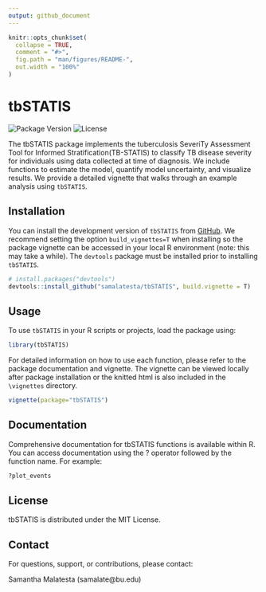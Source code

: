 ```yaml
---
output: github_document
---
```


<!-- README.md is generated from README.Rmd. Please edit that file -->

```r
knitr::opts_chunk$set(
  collapse = TRUE,
  comment = "#>",
  fig.path = "man/figures/README-",
  out.width = "100%"
)
```

# tbSTATIS

![Package Version](https://img.shields.io/badge/version-0.1.0-blue.svg)
![License](https://img.shields.io/badge/license-MIT-green.svg)
<!-- badges: start -->
<!-- badges: end -->

The tbSTATIS package implements the tuberculosis SeveriTy Assessment Tool for Informed Stratification(TB-STATIS) to classify TB disease severity for  individuals using data collected at time of diagnosis. We include functions to estimate the model, quantify model uncertainty, and visualize results. We provide a detailed vignette that walks through an example analysis using `tbSTATIS`. 

## Installation

You can install the development version of `tbSTATIS` from [GitHub](https://github.com/). We recommend setting the option `build_vignettes=T` when installing so the package vignette can be accessed in your local R environment (note: this may take a while). The `devtools` package must be installed prior to installing `tbSTATIS`. 

``` r
# install.packages("devtools")
devtools::install_github("samalatesta/tbSTATIS", build.vignette = T)
```
## Usage

To use `tbSTATIS` in your R scripts or projects, load the package using:

```R
library(tbSTATIS)
```
For detailed information on how to use each function, please refer to the package documentation and vignette. The vignette can be viewed locally after package installation or the knitted html is also included in the `\vignettes` directory. 
```R
vignette(package="tbSTATIS")
```

## Documentation

Comprehensive documentation for tbSTATIS functions is available within R. You can access documentation using the ? operator followed by the function name. For example:

```R
?plot_events
```


## License

tbSTATIS is distributed under the MIT License.

## Contact

For questions, support, or contributions, please contact:

Samantha Malatesta (samalate@bu.edu)

